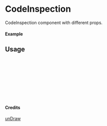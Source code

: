 
<Meta of={CodeInspection} title="unDraw/CodeInspection" />

# CodeInspection

CodeInspection component with different props.

#### Example

<Canvas of={CodeInspection.Primary} />

## Usage

```ts
import { CodeInspection } from "yadl-ui";

const Example = () => {
  return (
      <CodeInspection />
  );
};

export default Example;
```

#### Credits
[unDraw](https://undraw.co/illustrations)
